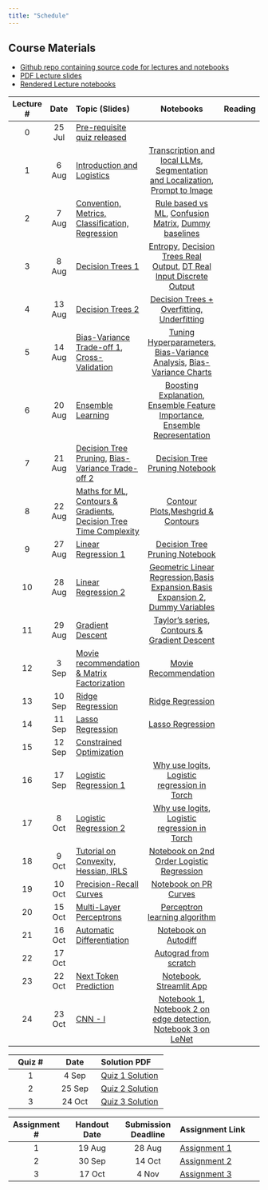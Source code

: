 ```yaml
---
title: "Schedule"
---
```



::: {.callout-note}
## Course Materials

* [Github repo containing source code for lectures and notebooks](https://github.com/nipunbatra/ml-teaching)
* [PDF Lecture slides](https://nipunbatra.github.io/ml-teaching/slides.html)
* [Rendered Lecture notebooks](https://nipunbatra.github.io/ml-teaching/notebooks.html)

:::


| Lecture # |    Date     | Topic (Slides)                                  | Notebooks |  Reading |
|:------:|:--------------:|:------------------------------------------------|:---------:|:---------|
|     0     | 25 Jul| [Pre-requisite quiz released](exams/prereq.qmd){target="_blank"} |           |          |
|     1     |    6 Aug    | [Introduction and Logistics](https://nipunbatra.github.io/ml-teaching/basics/slides/1-introduction-ml-2025.pdf){target="_blank"}                     |      [Transcription and local LLMs](https://nipunbatra.github.io/ml-teaching/notebooks/transcript.html){target="_blank"}, [Segmentation and Localization](https://nipunbatra.github.io/ml-teaching/notebooks/object-detection-segmentation.html){target="_blank"}, [Prompt to Image](https://nipunbatra.github.io/ml-teaching/notebooks/text_to_image.html){target="_blank"}     |            |
| 2| 7 Aug| [Convention, Metrics, Classification, Regression](https://nipunbatra.github.io/ml-teaching/basics/slides/accuracy-convention-handout.pdf){target="_blank"}|[Rule based vs ML](https://nipunbatra.github.io/ml-teaching/notebooks/rule-based-vs-ml.html){target="_blank"}, [Confusion Matrix](https://nipunbatra.github.io/ml-teaching/notebooks/confusion-mnist.html){target="_blank"}, [Dummy baselines](https://nipunbatra.github.io/ml-teaching/notebooks/dummy-baselines.html){target="_blank"}||
| 3| 8 Aug| [Decision Trees 1](https://nipunbatra.github.io/ml-teaching/supervised/slides/decision-trees-handout.pdf){target="_blank"}|[Entropy](https://nipunbatra.github.io/ml-teaching/notebooks/entropy.html){target="_blank"}, [Decision Trees Real Output](https://nipunbatra.github.io/ml-teaching/notebooks/decision-tree-real-output.html){target="_blank"}, [DT Real Input Discrete Output](https://nipunbatra.github.io/ml-teaching/notebooks/decision-tree-real-input-discrete-output.html){target="_blank"}||
| 4| 13 Aug| [Decision Trees 2](https://nipunbatra.github.io/ml-teaching/supervised/slides/decision-trees-handout.pdf){target="_blank"}|[Decision Trees + Overfitting, Underfitting](https://nipunbatra.github.io/ml-teaching/notebooks/decision-tree-real-input-real-output.html){target="_blank"}||
| 5| 14 Aug| [Bias-Variance Trade-off 1](https://nipunbatra.github.io/ml-teaching/supervised/slides/bias-variance.pdf){target="_blank"}, [Cross-Validation](https://nipunbatra.github.io/ml-teaching/supervised/slides/cross-validation-handout.pdf){target="_blank"}|[Tuning Hyperparameters](https://nipunbatra.github.io/ml-teaching/notebooks/hyperparams-experiments.html){target="_blank"}, [Bias-Variance Analysis](https://nipunbatra.github.io/ml-teaching/notebooks/bias-variance.html){target="_blank"}, [Bias-Variance Charts](https://nipunbatra.github.io/ml-teaching/notebooks/bias-variance-charts.html){target="_blank"}||
| 6| 20 Aug| [Ensemble Learning](https://nipunbatra.github.io/ml-teaching/supervised/slides/ensemble-handout.pdf){target="_blank"} | [Boosting Explanation](https://nipunbatra.github.io/ml-teaching/notebooks/boosting-explanation.html){target="_blank"}, [Ensemble Feature Importance](https://nipunbatra.github.io/ml-teaching/notebooks/ensemble-feature-importance.html){target="_blank"}, [Ensemble Representation](https://nipunbatra.github.io/ml-teaching/notebooks/ensemble-representation.html){target="_blank"} ||
| 7| 21 Aug| [Decision Tree Pruning](https://nipunbatra.github.io/ml-teaching/supervised/slides/decision-tree-pruning-handout.pdf){target="_blank"}, [Bias-Variance Trade-off 2](https://nipunbatra.github.io/ml-teaching/supervised/slides/bias-variance-2.pdf){target="_blank"} | [Decision Tree Pruning Notebook](https://nipunbatra.github.io/ml-teaching/notebooks/dt-pruning.html){target="_blank"} ||
| 8| 22 Aug| [Maths for ML](https://nipunbatra.github.io/ml-teaching/maths/slides/mathematical-ml-handout.pdf){target="_blank"}, [Contours & Gradients](https://nipunbatra.github.io/ml-teaching/maths/slides/ml-maths-2-contour-handout.pdf){target="_blank"}, [Decision Tree Time Complexity](https://nipunbatra.github.io/ml-teaching/maths/slides/decision-tree-complexity-handout.pdf){target="_blank"}|[Contour Plots](https://nipunbatra.github.io/ml-teaching/notebooks/contour.html){target="_blank"},[Meshgrid & Contours](https://nipunbatra.github.io/ml-teaching/notebooks/meshgrid.html)||
| 9| 27 Aug| [Linear Regression 1](https://nipunbatra.github.io/ml-teaching/supervised/slides/linear-regression-handout.pdf){target="_blank"} | [Decision Tree Pruning Notebook](https://nipunbatra.github.io/ml-teaching/notebooks/dt-pruning.html){target="_blank"} ||
| 10| 28 Aug| [Linear Regression 2](https://nipunbatra.github.io/ml-teaching/supervised/slides/linear-regression-handout.pdf){target="_blank"} | [Geometric Linear Regression](https://nipunbatra.github.io/ml-teaching/notebooks/geometric-linear-regression.html){target="_blank"},[Basis Expansion](https://nipunbatra.github.io/ml-teaching/notebooks/basis.html){target="_blank"},[Basis Expansion 2](https://nipunbatra.github.io/ml-teaching/notebooks/basis2.html){target="_blank"}, [Dummy Variables](https://nipunbatra.github.io/ml-teaching/notebooks/dummy-variables-multi-colinearity.html){target="_blank"} ||
| 11| 29 Aug| [Gradient Descent](https://nipunbatra.github.io/ml-teaching/optimization/slides/gradient-descent-handout.pdf){target="_blank"} | [Taylor's series](https://nipunbatra.github.io/ml-teaching/notebooks/taylor.html){target="_blank"}, [Contours & Gradient Descent](https://nipunbatra.github.io/ml-teaching/notebooks/contour.html){target="_blank"} ||
| 12| 3 Sep| [Movie recommendation & Matrix Factorization](https://nipunbatra.github.io/ml-teaching/supervised/slides/movie-recommendation.pdf){target="_blank"} | [Movie Recommendation](https://nipunbatra.github.io/ml-teaching/notebooks/movie-recommendation-knn-mf.html){target="_blank"} ||
| 13| 10 Sep| [Ridge Regression](https://nipunbatra.github.io/ml-teaching/supervised/slides/ridge-regression-handout.pdf){target="_blank"} | [Ridge Regression](https://nipunbatra.github.io/ml-teaching/notebooks/ridge.html){target="_blank"} ||
| 14| 11 Sep| [Lasso Regression](https://nipunbatra.github.io/ml-teaching/supervised/slides/lasso-regression-handout.pdf){target="_blank"} | [Lasso Regression](https://nipunbatra.github.io/ml-teaching/notebooks/lasso-regression.html){target="_blank"} ||
| 15| 12 Sep| [Constrained Optimization](https://nipunbatra.github.io/ml2022/lectures/ml-maths-3.pdf){target="_blank"} |||
| 16| 17 Sep| [Logistic Regression 1](https://nipunbatra.github.io/ml-teaching/supervised/slides/logistic-regression-handout.pdf){target="_blank"} | [Why use logits](https://nipunbatra.github.io/ml-teaching/notebooks/logits-usage.html){target="_blank"}, [Logistic regression in Torch](https://nipunbatra.github.io/ml-teaching/notebooks/logistic-regression-torch.html){target="_blank"} ||
| 17| 8 Oct| [Logistic Regression 2](https://nipunbatra.github.io/ml-teaching/supervised/slides/logistic-regression-handout.pdf){target="_blank"} | [Why use logits](https://nipunbatra.github.io/ml-teaching/notebooks/logits-usage.html){target="_blank"}, [Logistic regression in Torch](https://nipunbatra.github.io/ml-teaching/notebooks/logistic-regression-torch.html){target="_blank"} ||
| 18| 9 Oct| [Tutorial on Convexity, Hessian, IRLS](https://nipunbatra.github.io/ml-teaching/optimization/slides/convexity-hessian-irls.pdf){target="_blank"} | [Notebook on 2nd Order Logistic Regression](https://nipunbatra.github.io/ml-teaching/notebooks/logistic-torch-second-order.html){target="_blank"} ||
| 19| 10 Oct| [Precision-Recall Curves](https://nipunbatra.github.io/ml-teaching/supervised/slides/pr-curve.pdf){target="_blank"} | [Notebook on PR Curves](https://nipunbatra.github.io/ml-teaching/notebooks/pr-curve.html){target="_blank"} ||
| 20| 15 Oct| [Multi-Layer Perceptrons](https://nipunbatra.github.io/ml-teaching/neural-networks/slides/mlp.pdf){target="_blank"} | [Perceptron learning algorithm](https://nipunbatra.github.io/ml-teaching/notebooks/perceptron-learning.html){target="_blank"} ||
| 21| 16 Oct| [Automatic Differentiation](https://nipunbatra.github.io/ml-teaching/neural-networks/slides/autograd.pdf){target="_blank"} | [Notebook on Autodiff](https://nipunbatra.github.io/ml-teaching/notebooks/autodiff.html){target="_blank"} ||
| 22| 17 Oct|| [Autograd from scratch](https://nipunbatra.github.io/ml-teaching/notebooks/autograd-from-scratch.html){target="_blank"} ||
| 23| 22 Oct| [Next Token Prediction](https://nipunbatra.github.io/ml-teaching/neural-networks/slides/next-token-prediction.pdf){target="_blank"}| [Notebook](https://nipunbatra.github.io/ml-teaching/notebooks/names.html){target="_blank"}, [Streamlit App](https://gpt-demo.streamlit.app/){target="_blank"}||
| 24| 23 Oct| [CNN - I](https://nipunbatra.github.io/ml-teaching/neural-networks/slides/cnn-1d.pdf){target="_blank"} | [Notebook 1](https://nipunbatra.github.io/ml-teaching/notebooks/1d-cnn.html){target="_blank"}, [Notebook 2 on edge detection](https://nipunbatra.github.io/ml-teaching/notebooks/cnn-edge.html){target="_blank"}, [Notebook 3 on LeNet](https://nipunbatra.github.io/ml-teaching/notebooks/cnn.html){target="_blank"}||



| Quiz # |    Date     | Solution PDF                                  |
|:--:|:--:|:-----|
| 1  | 4 Sep  | [Quiz 1 Solution](quizzes/ml_2025_q1_TA.pdf){target="_blank"} |
| 2  | 25 Sep | [Quiz 2 Solution](quizzes/ml_2025_q2_TA.pdf){target="_blank"}|
| 3  | 24 Oct  | [Quiz 3 Solution](quizzes/ml_2025_quiz3_TA.pdf){target="_blank"}|


| Assignment # |    Handout Date     | Submission Deadline | Assignment Link |
|:--:|:--:|:--:|:-----|
| 1  | 19 Aug  | 28 Aug  | [Assignment 1](https://github.com/vinayakrana/es335-25-fall-assignment-1){target="_blank"} |
| 2  | 30 Sep | 14 Oct | [Assignment 2](https://github.com/AyushShrivstava/es335-assignment2){target="_blank"}|
| 3  | 17 Oct | 4 Nov | [Assignment 3](https://docs.google.com/document/d/1zZoU8gErbo23iNr65FcNBP56VyoJMUgMEBZKrMr7ljc/edit?tab=t.0#heading=h.l4s41a30fdw){target="_blank"}|
<!-- | 20| 15 Oct| [MLP 1](https://nipunbatra.github.io/ml-teaching/neural-networks/slides/mlp.pdf){target="_blank"} ||| -->
<!--
| 4| 9 Aug| [Decision Trees 2, Bias and Variance](https://nipunbatra.github.io/ml-teaching/supervised/slides/bias-variance.pdf)|[Bias variance](https://nipunbatra.github.io/ml-teaching/notebooks/bias-variance.html), [Decision Trees + Overfitting, Underfitting](https://nipunbatra.github.io/ml-teaching/notebooks/decision-tree-real-input-real-output.html)| |
|5| 13 Aug| Tutorial on Numpy, Pandas, Classes, [Cross-validation](https://nipunbatra.github.io/ml-teaching/supervised/slides/cross-validation.pdf)| [Numpy, Pandas, Entropy](https://nipunbatra.github.io/ml-teaching/notebooks/numpy-pandas-basics.html), [Classes and Trees](https://nipunbatra.github.io/ml-teaching/notebooks/classes-trees.html), [Cross-validation and tuning hyperparameters](https://nipunbatra.github.io/ml-teaching/notebooks/hyperparams-experiments.html)||
|6| 16 Aug| [Lecture on Random Forests](https://nipunbatra.github.io/ml-teaching/supervised/slides/ensemble.pdf)|[Notebook on Random Forests feature importance from scratch](https://nipunbatra.github.io/ml-teaching/notebooks/ensemble-feature-importance.html)||
|7|20 Aug| Tutorial on RF feature importance, meshgrid, contour plots|[Notebook on Random Forests feature importance from scratch](https://nipunbatra.github.io/ml-teaching/notebooks/ensemble-feature-importance.html), [Notebook on meshgrid](https://nipunbatra.github.io/ml-teaching/notebooks/meshgrid.html)||
|8| 21 Aug| [Linear Regression](https://nipunbatra.github.io/ml-teaching/supervised/slides/linear-regression.pdf)|||
|9| 23 Aug| [Linear Regression: Basis Functions](https://nipunbatra.github.io/ml-teaching/supervised/slides/linear-regression.pdf)|[Notebook](https://nipunbatra.github.io/ml-teaching/notebooks/basis.html)||
|10| 27 Aug| [Linear Regression: Geometric Interpretation, Multi-colinearity, Dummy Variables](https://nipunbatra.github.io/ml-teaching/supervised/slides/linear-regression.pdf)|[Notebook](https://nipunbatra.github.io/ml-teaching/notebooks/geometric-linear-regression.html), [Notebook on multi-colinearlity](https://nipunbatra.github.io/ml-teaching/notebooks/dummy-variables-multi-colinearity.html)||
11| 29 Aug | [Gradient Descent](https://nipunbatra.github.io/ml-teaching/optimization/slides/gradient-descent.pdf) |[Notebook on Taylor's series](https://nipunbatra.github.io/ml-teaching/notebooks/taylor.html), [Notebook on Contour plots and gradient descent](https://nipunbatra.github.io/ml-teaching/notebooks/contour.html)| |
12| 30 Aug||||
13| 3 Sep | Quiz|||
14| 5 Sep | Quiz discussion|||
15| 6 Sep |[Gradient Descent](https://nipunbatra.github.io/ml-teaching/optimization/slides/gradient-descent.pdf) |[Notebook on Taylor's series](https://nipunbatra.github.io/ml-teaching/notebooks/taylor.html), [Notebook on Contour plots and gradient descent](https://nipunbatra.github.io/ml-teaching/notebooks/contour.html)| |
16| 10 Sep| [Movie recommendation, Matrix Factorisation](https://nipunbatra.github.io/ml-teaching/supervised/slides/MovieRecommendation.pdf)|[Notebook on Movie Recommendation](https://nipunbatra.github.io/ml-teaching/notebooks/movie-recommendation-knn-mf.html)||
17| 12 Sep| Regularised Linear Regression: [Ridge Regression](https://nipunbatra.github.io/ml-teaching/supervised/slides/ridge-regression.pdf), [LASSO Regression](https://nipunbatra.github.io/ml-teaching/supervised/slides/lasso-regression.pdf)| | |
18| 13 Sep| [Logistic Regression](https://nipunbatra.github.io/ml-teaching/supervised/slides/logistic-1.pdf)|[Notebook on why use logits](https://nipunbatra.github.io/ml-teaching/notebooks/logits-usage.html), [Notebook on Logistic regression in Torch](https://nipunbatra.github.io/ml-teaching/notebooks/logistic-regression-torch.html)| |
19| 17 Sep| [Logistic Regression](https://nipunbatra.github.io/ml-teaching/supervised/slides/logistic-1.pdf)|[Notebook on why use logits](https://nipunbatra.github.io/ml-teaching/notebooks/logits-usage.html), [Notebook on Logistic regression in Torch](https://nipunbatra.github.io/ml-teaching/notebooks/logistic-regression-torch.html)| |
20| 19 Sep| [Tutorial on convexity](https://nipunbatra.github.io/ml-teaching/optimization/slides/convexity/convexity.pdf)|| |
21| 20 Sep| [Weighted Linear regression](https://nipunbatra.github.io/ml-teaching/supervised/slides/Weighted-least.pdf), [Convexity of Cross-entropy loss function for logistic regression and IRLS](https://nipunbatra.github.io/ml-teaching/supervised/slides/Logistic-Hessian.pdf)|| |
22| 24 Sep| Precision recall curve, [MLP-1](https://nipunbatra.github.io/ml-teaching/neural-networks/slides/mlp.pdf)|[Notebook on precision recall curves](https://nipunbatra.github.io/ml-teaching/notebooks/pr-curve.html)| |
23| 26 Sep|[MLP I](https://nipunbatra.github.io/ml-teaching/neural-networks/slides/mlp.pdf) ||
24| 15 Oct|[MLP II](https://nipunbatra.github.io/ml-teaching/neural-networks/slides/mlp.pdf) ||
25| 17 Oct| [Autograd](https://nipunbatra.github.io/ml-teaching/neural-networks/slides/autograd.pdf)|[Notebook](https://nipunbatra.github.io/ml-teaching/notebooks/autodiff.html)||
26| 18 Oct| Next word prediction [[Slides](https://nipunbatra.github.io/ml-teaching/neural-networks/slides/next-token.pdf)], [Notebook](https://nipunbatra.github.io/ml-teaching/notebooks/names.html)||
28| 22 Oct| [CNN - I](https://nipunbatra.github.io/ml-teaching/neural-networks/slides/CNN.pdf), [1D CNN](https://nipunbatra.github.io/ml-teaching/neural-networks/slides/1d-cnn.pdf) [Notebook 1](https://nipunbatra.github.io/ml-teaching/notebooks/1d-cnn.html), [Notebook 2 on edge detection](https://nipunbatra.github.io/ml-teaching/notebooks/cnn-edge.html), [Notebook 3 on LeNet](https://nipunbatra.github.io/ml-teaching/notebooks/cnn.html)| |
29| 24 Oct| [CNN - II](https://nipunbatra.github.io/ml-teaching/neural-networks/slides/CNN.pdf) ||
30| 25 Oct|Object detection tutorial + How to setup Kaggle||
31| 29 Oct| [Unsupervised learning](https://nipunbatra.github.io/ml-teaching/unsupervised/slides/unsupervised.pdf)||
32| 1 Nov| [KNN](https://nipunbatra.github.io/ml-teaching/supervised/slides/knn.pdf), [Approximate KNN](https://nipunbatra.github.io/ml-teaching/supervised/slides/KNN-approx.pdf)| |[Notebook (Parametric v/s Non-Parametric)](https://nipunbatra.github.io/ml2023/notebooks/posts/parametric-non-parametric.html), [Notebook (Curse of dimensionality)](https://nipunbatra.github.io/ml-teaching/notebooks/curse-dimensionality)| Reference on Parameteric v/s Non-Parametric [from MLSS](http://mlss.tuebingen.mpg.de/2015/slides/ghahramani/gp-neural-nets15.pdf), [ML Mastery](https://machinelearningmastery.com/parametric-and-nonparametric-machine-learning-algorithms/), [StackExchange](https://stats.stackexchange.com/questions/268638/what-exactly-is-the-difference-between-a-parametric-and-non-parametric-model), [Sebastian Raschka's blog](https://sebastianraschka.com/faq/docs/parametric_vs_nonparametric.html) |
33| 5 Nov| [Reinforcement learning](https://nipunbatra.github.io/ml-teaching/reinforcement-learning/slides/rl.pdf)|[Notebook 1](https://nipunbatra.github.io/ml-teaching/notebooks/rl-1.html), [Notebook 2](https://nipunbatra.github.io/ml-teaching/notebooks/rl-2.html)| |
34| 7 Nov| [SVM - I](https://nipunbatra.github.io/ml-teaching/supervised/slides/svm-intro.pdf)|[Notebook 1](https://nipunbatra.github.io/ml-teaching/notebooks/svm.html)|
35| 12 Nov| [SVM-2 Kernels (slides from previous lecture)]|[Notebook](https://nipunbatra.github.io/ml-teaching/notebooks/svm-primal-dual.html), [Notebook 2](https://nipunbatra.github.io/ml-teaching/notebooks/svm-kernel.html)||
36| 14 Nov| [Constrained Optimization 1](https://nipunbatra.github.io/ml-teaching/maths/slides/constrained-1.pdf), [Constrained Optimization 2 (self study)](https://nipunbatra.github.io/ml-teaching/maths/slides/constrained-2.pdf)| [Part 2 recording from older run](https://www.youtube.com/watch?v=Gr1o97QI1PI)|
37| 19 Nov| [Support Vector Machines (Soft Margin)](https://nipunbatra.github.io/ml-teaching/supervised/slides/svm-soft-margin.pdf)|

<!-- your comment

|6| 15 Jan| Cross-validation, [Ensemble Methods](https://nipunbatra.github.io/ml-teaching/supervised/slides/ensemble.pdf)| [Cross-validation and tuning hyperparameters](https://nipunbatra.github.io/ml-teaching/notebooks/hyperparams-experiments.html)| [Recording](https://www.youtube.com/watch?v=FrNR-1cfpHc)||
|7| 17 Jan| [Lecture on Random Forests](https://nipunbatra.github.io/ml-teaching/supervised/slides/ensemble.pdf)|, Tutorial on Random Forests + Meshgrid |[Video](https://www.youtube.com/watch?v=NDYiYk7vJTU)|[Notebook on Random Forests feature importance from scratch](https://nipunbatra.github.io/ml-teaching/notebooks/ensemble-feature-importance.html), [Notebook on meshgrid](https://nipunbatra.github.io/ml-teaching/notebooks/meshgrid.html)||
|8| 19 Jan| [Linear Regression](https://nipunbatra.github.io/ml-teaching/supervised/slides/linear-regression.pdf)|[Recording](https://www.youtube.com/watch?v=3cAzgZOrC3U)|||
|9| 24 Jan| [Linear Regression: Basis Functions](https://nipunbatra.github.io/ml-teaching/supervised/slides/linear-regression.pdf)|[Recording](https://www.youtube.com/watch?v=gkb9-xJfR08)|[Notebook](https://nipunbatra.github.io/ml-teaching/notebooks/basis.html)||
|10| 25 Jan| [Linear Regression: Geometric Interpretation](https://nipunbatra.github.io/ml-teaching/supervised/slides/linear-regression.pdf)|[Recording](https://www.youtube.com/watch?v=SE0WhKNd8K8)|[Notebook](https://nipunbatra.github.io/ml-teaching/notebooks/geometric-linear-regression.html)||
10|  27 Jan| [Multi-colinearity, Dummy Variables](https://nipunbatra.github.io/ml-teaching/supervised/slides/linear-regression.pdf)|[Recording](https://www.youtube.com/watch?v=htXMbi-G5HQ) | [Notebook](https://nipunbatra.github.io/ml-teaching/notebooks/dummy-variables-multi-colinearity.html)| |
11| 29 Jan | [Gradient Descent](https://nipunbatra.github.io/ml-teaching/optimization/slides/gradient-descent.pdf) |[Recording](https://www.youtube.com/watch?v=3BJfkVM1R9A) | [Notebook on Taylor's series](https://nipunbatra.github.io/ml-teaching/notebooks/taylor.html), [Notebook on Contour plots and gradient descent](https://nipunbatra.github.io/ml-teaching/notebooks/contour.html)| |
12| 31 Jan| Tutorial on GCloud + Forecasting + Polynomial Regression with Basis functions | | [Notebook on Polynomial Regression](https://nipunbatra.github.io/ml-teaching/notebooks/polynomial_features.html), [Notebook on Autoregressive Model](https://nipunbatra.github.io/ml-teaching/notebooks/autoregressive_model.html)| [Article on Polynomial Regression](https://alexshtf.github.io/2024/01/21/Bernstein.html)|
13| 2 Feb| Quiz 1 | | | |
14| 5 Feb | [Gradient Descent](https://nipunbatra.github.io/ml-teaching/optimization/slides/gradient-descent.pdf) | [Recording](https://www.youtube.com/watch?v=GoGnoqkITjs) | [Notebook on Gradient Descent](https://nipunbatra.github.io/ml-teaching/notebooks/gd.html) | |
15| 7 Feb| [Movie recommendation, Matrix Factorisation](https://nipunbatra.github.io/ml-teaching/supervised/slides/MovieRecommendation.pdf)|[Recording](https://www.youtube.com/watch?v=zf1e3HhLriM)|[Notebook on Movie Recommendation](https://nipunbatra.github.io/ml-teaching/notebooks/movie-recommendation-knn-mf.html)||
16| 9 Feb| Regularised Linear Regression: [Ridge Regression](https://nipunbatra.github.io/ml-teaching/supervised/slides/ridge-regression.pdf), [LASSO Regression](https://nipunbatra.github.io/ml-teaching/supervised/slides/lasso-regression.pdf)|[Recording](https://youtu.be/Jn4dMLGSZuQ?si=WoHlG7xm28FonD-I) | | |
17| 12 Feb| [Coordinate Descent](https://nipunbatra.github.io/ml-teaching/supervised/slides/lasso-regression.pdf) + [Time Complexity](https://nipunbatra.github.io/ml-teaching/slides/time_complexity.pdf) + [ML Maths](https://nipunbatra.github.io/ml-teaching/slides/ml-maths.pdf) + [Convexity](https://nipunbatra.github.io/ml-teaching/optimization/slides/convexity/convexity.pdf)| Not Recorded | [Notebook on Sklearn with GPU](https://nipunbatra.github.io/ml-teaching/notebooks/Sklearn_on_GPU.html)| |
18| 14 Feb| [Mock Quiz](https://nipunbatra.github.io/ml-teaching/slides/mock-quiz.pdf)| | | |
19| 16 Feb| Guest Lecture by [Arjun Bhagoji](https://arjunbhagoji.github.io/), [Adversarial Examples for ML](https://nipunbatra.github.io/ml-teaching/slides/guest-lecture.pdf)| |[Notebook](https://nipunbatra.github.io/ml-teaching/notebooks/guest-lecture/Student_copy_adv_examples_tutorial__Arjun_Bhagoji.html) | |
20| 26 Feb| Mid sem exam discussion | | | |
21| 28 Feb| [Logistic Regression](https://nipunbatra.github.io/ml-teaching/supervised/slides/logistic-1.pdf)|[Recording](https://www.youtube.com/watch?v=vMlOUAys38Q)|[Notebook on why use logits](https://nipunbatra.github.io/ml-teaching/notebooks/logits-usage.html), [Notebook on Logistic regression in Torch](https://nipunbatra.github.io/ml-teaching/notebooks/logistic-regression-torch.html)| |
22| 1 March| [Logistic Regression](https://nipunbatra.github.io/ml-teaching/supervised/slides/logistic-1.pdf)|[Recording](https://www.youtube.com/watch?v=oD8EnYTYdpk)|[Notebook](https://nipunbatra.github.io/ml-teaching/notebooks/logistic-circular.html)| |
23| 5 March| [MLP I](https://nipunbatra.github.io/ml-teaching/neural-networks/slides/mlp.pdf) |[Recording](https://www.youtube.com/watch?v=eWGDS4nvd_w)|| |
24| 6 March| [MLP II](https://nipunbatra.github.io/ml-teaching/neural-networks/slides/mlp.pdf)|[Recording](https://www.youtube.com/watch?v=qPXJNgSYcXA)|[Notebook](https://nipunbatra.github.io/ml-teaching/notebooks/nn_vectorization_with_vmap_jaxtyping_and_beartype_zeel.html#vectorization-with-torch.vmap)| |
25| 7 March| [Next token prediction](https://nipunbatra.github.io/ml-teaching/neural-networks/slides/next-token.pdf) |[Recording](https://www.youtube.com/watch?v=RTRuN0GgQo4&feature=youtu.be)|[Notebook](https://nipunbatra.github.io/ml-teaching/notebooks/names.html)| |
26| 11 March| [Mock Quiz](https://nipunbatra.github.io/ml-teaching/slides/mock-quiz-2.pdf)| |[Solution](https://nipunbatra.github.io/ml-teaching/slides/mock-quiz-2-solution.pdf)| |
27| 13 March| [Autograd](https://nipunbatra.github.io/ml-teaching/neural-networks/slides/autograd.pdf)|[Recording](https://www.youtube.com/watch?v=Qo3z51lBQ1k)|[Notebook](https://nipunbatra.github.io/ml-teaching/notebooks/autodiff.html)| |
28| 18 March| [CNN - I](https://nipunbatra.github.io/ml-teaching/neural-networks/slides/CNN.pdf), [1D CNN](https://nipunbatra.github.io/ml-teaching/neural-networks/slides/1d-cnn.pdf) |[Recording](https://www.youtube.com/watch?v=CfC3hOYSTNc)|[Notebook 1](https://nipunbatra.github.io/ml-teaching/notebooks/1d-cnn.html), [Notebook 2 on edge detection](https://nipunbatra.github.io/ml-teaching/notebooks/cnn-edge.html), [Notebook 3 on LeNet](https://nipunbatra.github.io/ml-teaching/notebooks/cnn.html)| |
29| 20 March| [CNN - II](https://nipunbatra.github.io/ml-teaching/neural-networks/slides/CNN.pdf) |[Recording](https://www.youtube.com/watch?v=tZJwzURBinE)|[Notebook]()| |
30| 22 March| [KNN](https://nipunbatra.github.io/ml-teaching/supervised/slides/knn.pdf) |[Recording](https://www.youtube.com/watch?v=hwwl_M-emaY)|[Notebook (Parametric v/s Non-Parametric)](https://nipunbatra.github.io/ml2023/notebooks/posts/parametric-non-parametric.html), [Notebook (Curse of dimensionality)](https://nipunbatra.github.io/ml-teaching/notebooks/curse-dimensionality)| Reference on Parameteric v/s Non-Parametric [from MLSS](http://mlss.tuebingen.mpg.de/2015/slides/ghahramani/gp-neural-nets15.pdf), [ML Mastery](https://machinelearningmastery.com/parametric-and-nonparametric-machine-learning-algorithms/), [StackExchange](https://stats.stackexchange.com/questions/268638/what-exactly-is-the-difference-between-a-parametric-and-non-parametric-model), [Sebastian Raschka's blog](https://sebastianraschka.com/faq/docs/parametric_vs_nonparametric.html) |
31| 1 April| [Reinforcement learning](https://nipunbatra.github.io/ml-teaching/reinforcement-learning/slides/rl.pdf) |[Recording](https://www.youtube.com/watch?v=Gth666ecEYM)|[Notebook 1](https://nipunbatra.github.io/ml-teaching/notebooks/rl-1.html), [Notebook 2](https://nipunbatra.github.io/ml-teaching/notebooks/rl-2.html)| |
32| 3 April| [Unsupervised learning](https://nipunbatra.github.io/ml-teaching/unsupervised/slides/unsupervised.pdf)|[Recording](https://www.youtube.com/watch?v=Zoubg9Gvq40)|[Notebook]()| |
33| 5 April| [Approximate KNN](https://nipunbatra.github.io/ml-teaching/supervised/slides/KNN-approx.pdf)| [Recording](https://www.youtube.com/watch?v=C9HQLyXwEw0)|[Notebook](https://nipunbatra.github.io/ml-teaching/notebooks/knn-variants.html)| |
34| 8 April| [Constrained Optimization 1](https://nipunbatra.github.io/ml-teaching/maths/slides/constrained-1.pdf), [Constrained Optimization 2 (self study)](https://nipunbatra.github.io/ml-teaching/maths/slides/constrained-2.pdf)| [Part 2 recording from older run](https://www.youtube.com/watch?v=Gr1o97QI1PI)|[Notebook]()| |
35| 10 April| [SVM - I](https://nipunbatra.github.io/ml-teaching/supervised/slides/svm-intro.pdf)|[Recording](https://www.youtube.com/watch?v=GJ79bHF1P5I)|[Notebook 1](https://nipunbatra.github.io/ml-teaching/notebooks/svm.html)| |
36| 12 April| [SVM - II (Kernel)](https://nipunbatra.github.io/ml-teaching/supervised/slides/svm-intro.pdf)|[Recording](https://www.youtube.com/watch?v=evGchl_3pGY&list=PLftoLyLEwECDqanAL7LkZNnZG9VdNCiJF&index=30)|[Notebook](https://nipunbatra.github.io/ml-teaching/notebooks/svm-primal-dual.html), [Notebook 2](https://nipunbatra.github.io/ml-teaching/notebooks/svm-kernel.html)| |
37| 15 April| SVM - III (QP, Kernels as similarity)|[Recording](https://www.youtube.com/watch?v=BLj0hhT-tL4)|[Notebook on QP](https://nipunbatra.github.io/ml-teaching/notebooks/svm-cvxopt.html), [Notebook on kernels-1](https://nipunbatra.github.io/ml-teaching/notebooks/svm-kernel-understanding.html)| |    
38| 17 April| [SVM - IV (Kernel understanding, Soft Margin)](https://nipunbatra.github.io/ml-teaching/supervised/slides/svm-soft-margin.pdf)|[Recording](https://www.youtube.com/watch?v=QaYpHAc5N-A&list=PLftoLyLEwECDqanAL7LkZNnZG9VdNCiJF&index=32)|[Notebook on kernel understanding](https://nipunbatra.github.io/ml-teaching/notebooks/svm-kernel.html), [Notebook on soft margin](https://nipunbatra.github.io/ml-teaching/notebooks/svm-soft-margin.html)| |
39| 19 April| Overall revision|


-->


<!--

27| 18 March| [Naive Bayes]| [Recording]()|[Notebook]()| |
28| 20 March| [KNN] |[Recording]()|[Notebook]()| |
29| 1 April| [Unsupervised Learning - 1] |[Recording]()|[Notebook]()| |
30|3 April | [Unsupervised Learning - 2] |[Recording]()|[Notebook]()| |
31| 5 April| [Constrained Optimization] |[Recording]()|[Notebook]()| |
32| 8 April| [SVM - 1] |[Recording]()|[Notebook]()| |
33| 10 April| [SVM - 2] |[Recording]()|[Notebook]()| |
34| 12 April| [SVM - 3] |[Recording]()|[Notebook]()| |
35| 15 April| [RL - 1] |[Recording]()|[Notebook]()| |
36| 17 April| [RL - 2] |[Recording]()|[Notebook]()| |
37| 19 April| [Mock Quiz] |[Recording]()|[Notebook]()| |




|None| 4 Jan|[Pre-requisites quiz released](https://nipunbatra.github.io/ml2023/exams/prereq.html)|
|2|5 Jan|Convention, Metrics, Classification, Regression [[Slides](lectures/accuracy.pdf)]|
|3|10 Jan|Decision Trees - 1[[Slides](lectures/decision-tree-1.pdf)][[Notebook](https://nipunbatra.github.io/ml2023/notebooks/posts/tips.html)]|
|4|12 Jan|Decision Trees - 2[[Slides](lectures/decision-tree-2-bias-variance-1.pdf)][[Notebook](https://nipunbatra.github.io/ml2023/notebooks/posts/pivot-cross.html)]|
|5|17 Jan|Bias and Variance[[Slides](lectures/bias-variance-1.pdf)][[Notebook on Python utils](https://nipunbatra.github.io/ml2023/notebooks/posts/python-utils.html)][[Notebook on Grid Search](https://nipunbatra.github.io/ml2023/notebooks/posts/hyperparameter-1.html)]|
|None| 18 Jan| Quiz 1|
|6|19 Jan| Bias, Variance 2, Cross Validation[[Slides](lectures/cross-validation.pdf)]|
|7|24 Jan| Ensemble Methods[[Slides](lectures/ensemble.pdf)]| 
|8|31 Jan| Ensemble Methods[[Slides](lectures/ensemble.pdf)], Weighted samples in decision trees[[Slides](lectures/dt-weighted.pdf)], Maths for ML-1 [[Slides](lectures/ml-maths.pdf)] [[Notebook-1](https://nipunbatra.github.io/ml2023/notebooks/posts/maths-jax.html)] [[Notebook 2](https://nipunbatra.github.io/ml2023/notebooks/posts/lowrank-matrix.html)], [[Streamlit app](notebooks/posts/streamlit-app.py)] Linear Regression [[Slides](lectures/linear-regression.pdf)]|
|9| 2 Feb| Linear Regression [[Slides](lectures/linear-regression.pdf)], Contour Plots [[Slides](lectures/ml-maths-2-contour.pdf)], Geometric View of Linear Regression [[Slides](lectures/geometric-regression.pdf)]|
|10| 9 Feb| Linear Regression II [[Slides](lectures/linear-regression-2.pdf)]|
|11| 14 Feb| Gradient Descent [[Slides](lectures/Gradient-descent.pdf)], [Taylor's Series](https://www.youtube.com/watch?v=3d6DsjIBzJ4&t), [Notebook on Taylor's series](https://nipunbatra.github.io/ml2023/notebooks/posts/taylor.html), [Reference on relationship between Taylor's series and GD](https://www.cs.princeton.edu/courses/archive/fall18/cos597G/lecnotes/lecture3.pdf), [Reference 2](https://ekamperi.github.io/machine%20learning/2019/07/28/gradient-descent.html)|
|12| 16 Feb| Gradient Descent [[Slides](lectures/Gradient-descent.pdf)] [Notebook](https://nipunbatra.github.io/ml2023/notebooks/posts/gd.html)|
|13| 21 Feb|Gradient Descent continued, [[Ridge Regression](lectures/ridge-regression.pdf)], [[Streamlit demo](https://nipunbatra-ml-ridge.streamlit.app)], [[Additional reading on SGD being an unbiased estimator](https://florian.github.io/estimators/)]|
|14| 23 Feb|Ridge regression, [LASSO](lectures/lasso-regression.pdf), [[Interactive article on Optimization algorithms](https://fa.bianp.net/teaching/2018/COMP-652/stochastic_gradient.html)]|
|15| 28 Feb|Logistic regression [[Slides](lectures/logistic-1.pdf)], [[Notebook](https://nipunbatra.github.io/ml2023/notebooks/posts/logistic.html)] (best run locally to render interactive visualisations)|
|16| 2 Mar|Logistic regression [[Slides](lectures/logistic-1.pdf)]|
|17| 14 Mar| Logistic regression [[Slides](lectures/logistic-1.pdf)]|
|18| 16 Mar| MLP [[Slides](lectures/mlp.pdf)]|
|19| 21 Mar| MLP [[Slides](lectures/mlp.pdf)], [Notebook](https://nipunbatra.github.io/ml2023/notebooks/posts/nn.html)|
|20| 28 Mar| MLP [[Slides](lectures/mlp.pdf)]|
|21| 30 Mar| Next work prediction [[Slides](lectures/next-token.pdf)], [Notebook](https://nipunbatra.github.io/ml2023/notebooks/posts/names.html)|
|22| 4 Apr | Convolutional Neural Networks [[Slides](lectures/CNN.pdf)], [1d CNN slides](lectures/1d-cnn.pdf), [Notebook 1](https://nipunbatra.github.io/ml2023/notebooks/posts/cnn.html), [Notebook 2](https://nipunbatra.github.io/ml2023/notebooks/posts/cnn-edge.html), [Notebook 3](https://nipunbatra.github.io/ml2023/notebooks/posts/1d-cnn.html), [Equivariance v/s Invariance](https://www.doc.ic.ac.uk/~bkainz/teaching/DL/notes/equivariance.pdf), [Reference1](https://poloclub.github.io/cnn-explainer/), [Reference2](https://e2eml.school/how_convolutional_neural_networks_work.html), [Notebook](https://nipunbatra.github.io/ml2023/notebooks/posts/cnn.html)|
|23| 6 Apr| Autograd  [[Slides](lectures/autograd.pdf)], [Notebook on Autodiff](https://nipunbatra.github.io/ml2023/notebooks/posts/autodiff-helper.html), [Reference on chain rule](https://tutorial.math.lamar.edu/classes/calciii/chainrule.aspx) Naive Bayes [[Slides](lectures/naive-bayes.pdf)]|
|24| 11 Apr| Naive Bayes [[Slides](lectures/naive-bayes.pdf)], KNN [[Slides](lectures/knn.pdf)]|
|25| 13 Apr| KNN, [Parametric v/s Non-Parametric](https://nipunbatra.github.io/ml2023/notebooks/posts/parametric-non-parametric.html), [Movie Recommendation](https://nipunbatra.github.io/ml2023/notebooks/posts/movie-recommendation-knn-mf.html)|
|26| 18 Apr| [Curse of Dimensionality](https://nipunbatra.github.io/ml2023/notebooks/posts/curse-dimensionality.html), [Segment Anything demo](https://segment-anything.com), Unsupervised learning, [Image segmentation](https://nipunbatra.github.io/ml2023/notebooks/posts/kmeans-segmentation.html), [Image completion](https://nipunbatra.github.io/ml2023/notebooks/posts/image-completion.html), KMeans [Viz 1](https://www.naftaliharris.com/blog/visualizing-k-means-clustering/), [Viz 2](http://alekseynp.com/viz/k-means.html), [PCA reference](https://www.youtube.com/watch?v=g-Hb26agBFg)|
|27| 20 Apr| [Constrained Optimization (self study)](https://www.youtube.com/watch?v=rjq0g-ugwwg), [Support Vector Machines -1](lectures/svm-intro.pdf)|
|28| 23 Apr| [Support Vector Machines](lectures/svm-intro.pdf)|
|29| 25 Apr| [Support Vector Machines (Soft Margin)](lectures/svm-soft-margin.pdf)|


-->

